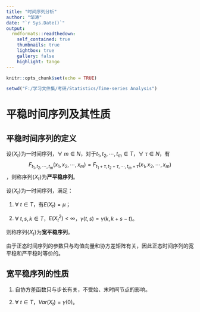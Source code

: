 ---
title: "时间序列分析"
author: "邹涛"
date: "`r Sys.Date()`"
output:
  rmdformats::readthedown:
    self_contained: true
    thumbnails: true
    lightbox: true
    gallery: false
    highlight: tango
---

```{r setup, include=FALSE}
knitr::opts_chunk$set(echo = TRUE)
```

```{r include=FALSE}
setwd("F:/学习文件集/考研/Statistics/Time-series Analysis")
```

# 平稳时间序列及其性质
## 平稳时间序列的定义
设$\{X_t\}$为一时间序列，$\forall\ m\in N$，对于$t_1,t_2,\cdots,t_m\in T$，$\forall\ \tau\in N$，有$$F_{t_1,t_2,\cdots,t_m}(x_1,x_2,\cdots,x_m)=F_{t_1+\tau,t_2+\tau,\cdots,t_m+\tau}(x_1,x_2,\cdots,x_m)$$，则称序列$\{X_t\}$为**严平稳序列**。

设$\{X_t\}$为一时间序列，满足：

(1) $\forall\ t\in T$，有$E(X_t)=\mu$；

(2) $\forall\ t,s,k\in T$，$E(X_t^2)<\infty$，$\gamma(t,s)=\gamma(k,k+s-t)$。

则称序列$\{X_t\}$为**宽平稳序列**。

由于正态时间序列的参数只与均值向量和协方差矩阵有关，因此正态时间序列的宽平稳和严平稳时等价的。

## 宽平稳序列的性质

(1) 自协方差函数只与步长有关，不受始、末时间节点的影响。

(2) $\forall\ t\in T$，$Var(X_t)=\gamma(0)$。


